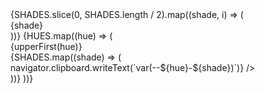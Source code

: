 
<Meta title="Styles/Colors" />

<style>
  {`
    .palette {
      --drop-height: 2rem;
      --drop-width: 3.5rem;
      display: grid;
      grid-template-columns: auto repeat(${SHADES.length / 2}, var(--drop-width));
      gap: 1rem 0.5rem;
      width: max-content;
    }

    .palette * {
      font-family: monospace;
    }

    .palette__name {
      text-align: right;
      line-height: var(--drop-height);
    }

    .palette__drop {
      background-color: currentColor;
      border: 1px solid var(--slate-6);
      border-radius: 0.25rem;
      height: var(--drop-height);
    }

    .palette__value {
      font-size: 0.625rem;
      white-space: nowrap;
    }

    :not([data-shade^="a"]) + [data-shade^="a"] {
      grid-column: 2;
    }
  `}
</style>

<div className="palette">
  {SHADES.slice(0, SHADES.length / 2).map((shade, i) => (
    <div key={shade} style={{ textAlign: 'center', gridColumn: i + 2 }}>
      {shade}
    </div>
  ))}
  {HUES.map((hue) => (
    <Fragment key={hue}>
      <div className="palette__name">{upperFirst(hue)}</div>
      {SHADES.map((shade) => (
        <div key={shade} data-hue={hue} data-shade={shade}>
          <div
            className="palette__drop"
            style={{ color: `var(--${hue}-${shade})` }}
            onClick={() => navigator.clipboard.writeText(`var(--${hue}-${shade})`)}
          />
        </div>
      ))}
    </Fragment>
  ))}
</div>
